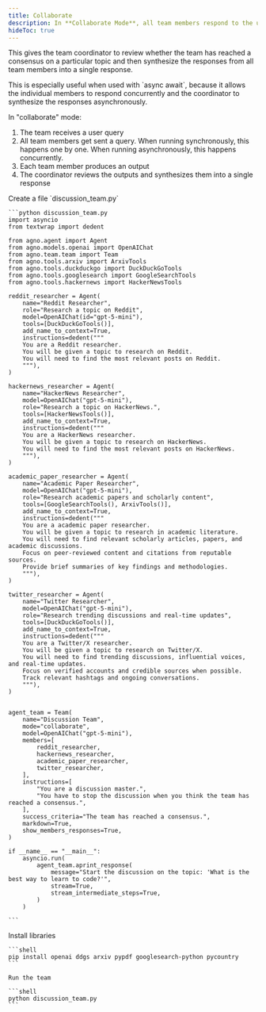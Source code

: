 ```yaml
---
title: Collaborate
description: In **Collaborate Mode**, all team members respond to the user query at once.
hideToc: true
---
```


This gives the team coordinator to review whether the team has reached a consensus on a particular topic and then synthesize the responses from all team members into a single response.

<Tip>
This is especially useful when used with `async await`, because it allows the individual members to respond concurrently and the coordinator to synthesize the responses asynchronously.
</Tip>

In "collaborate" mode:

1. The team receives a user query
2. All team members get sent a query. When running synchronously, this happens one by one. When running asynchronously, this happens concurrently.
3. Each team member produces an output
4. The coordinator reviews the outputs and synthesizes them into a single response

<Steps>
  <Step title="Create a collaborate mode team">
    Create a file `discussion_team.py`

    ```python discussion_team.py
    import asyncio
    from textwrap import dedent

    from agno.agent import Agent
    from agno.models.openai import OpenAIChat
    from agno.team.team import Team
    from agno.tools.arxiv import ArxivTools
    from agno.tools.duckduckgo import DuckDuckGoTools
    from agno.tools.googlesearch import GoogleSearchTools
    from agno.tools.hackernews import HackerNewsTools

    reddit_researcher = Agent(
        name="Reddit Researcher",
        role="Research a topic on Reddit",
        model=OpenAIChat(id="gpt-5-mini"),
        tools=[DuckDuckGoTools()],
        add_name_to_context=True,
        instructions=dedent("""
        You are a Reddit researcher.
        You will be given a topic to research on Reddit.
        You will need to find the most relevant posts on Reddit.
        """),
    )

    hackernews_researcher = Agent(
        name="HackerNews Researcher",
        model=OpenAIChat("gpt-5-mini"),
        role="Research a topic on HackerNews.",
        tools=[HackerNewsTools()],
        add_name_to_context=True,
        instructions=dedent("""
        You are a HackerNews researcher.
        You will be given a topic to research on HackerNews.
        You will need to find the most relevant posts on HackerNews.
        """),
    )

    academic_paper_researcher = Agent(
        name="Academic Paper Researcher",
        model=OpenAIChat("gpt-5-mini"),
        role="Research academic papers and scholarly content",
        tools=[GoogleSearchTools(), ArxivTools()],
        add_name_to_context=True,
        instructions=dedent("""
        You are a academic paper researcher.
        You will be given a topic to research in academic literature.
        You will need to find relevant scholarly articles, papers, and academic discussions.
        Focus on peer-reviewed content and citations from reputable sources.
        Provide brief summaries of key findings and methodologies.
        """),
    )

    twitter_researcher = Agent(
        name="Twitter Researcher",
        model=OpenAIChat("gpt-5-mini"),
        role="Research trending discussions and real-time updates",
        tools=[DuckDuckGoTools()],
        add_name_to_context=True,
        instructions=dedent("""
        You are a Twitter/X researcher.
        You will be given a topic to research on Twitter/X.
        You will need to find trending discussions, influential voices, and real-time updates.
        Focus on verified accounts and credible sources when possible.
        Track relevant hashtags and ongoing conversations.
        """),
    )


    agent_team = Team(
        name="Discussion Team",
        mode="collaborate",
        model=OpenAIChat("gpt-5-mini"),
        members=[
            reddit_researcher,
            hackernews_researcher,
            academic_paper_researcher,
            twitter_researcher,
        ],
        instructions=[
            "You are a discussion master.",
            "You have to stop the discussion when you think the team has reached a consensus.",
        ],
        success_criteria="The team has reached a consensus.",
        markdown=True,
        show_members_responses=True,
    )

    if __name__ == "__main__":
        asyncio.run(
            agent_team.aprint_response(
                message="Start the discussion on the topic: 'What is the best way to learn to code?'",
                stream=True,
                stream_intermediate_steps=True,
            )
        )

    ```
  </Step>

  <Step title="Run the team">
    Install libraries

    ```shell
    pip install openai ddgs arxiv pypdf googlesearch-python pycountry
    ```

    Run the team

    ```shell
    python discussion_team.py
    ```
  </Step>
</Steps>

